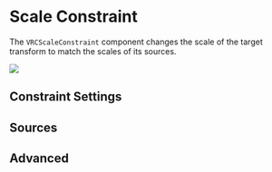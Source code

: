 
# Scale Constraint

The `VRCScaleConstraint` component changes the scale of the target transform to match the scales of its sources.

![](/img/avatars/constraints/scale.png)

<ConstraintMainSettings />

<ConstraintActivation />

## Constraint Settings

<ConstraintSubSettings affectedTrs="Scale" />

## Sources

<ConstraintSources />

## Advanced

<ConstraintAdvanced affectedTrs="Scale" />